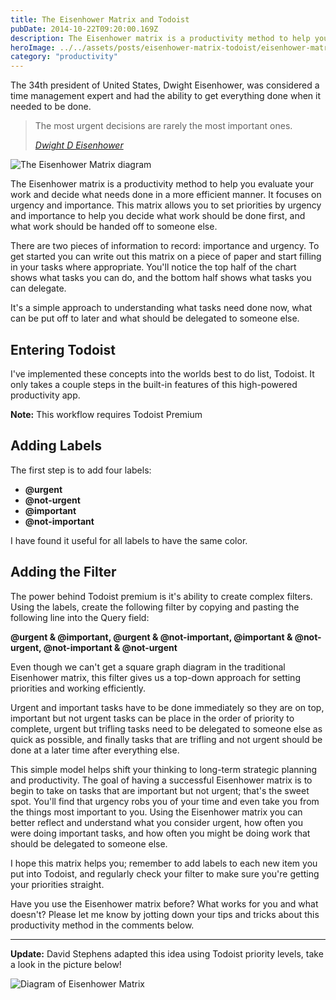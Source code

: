 ```yaml
---
title: The Eisenhower Matrix and Todoist
pubDate: 2014-10-22T09:20:00.169Z
description: The Eisenhower matrix is a productivity method to help you evaluate your work and decide what needs done in a more efficient manner.
heroImage: ../../assets/posts/eisenhower-matrix-todoist/eisenhower-matrix-todoist-thumb.jpeg
category: "productivity"
---
```


The 34th president of United States, Dwight Eisenhower, was considered a time management expert and had the ability to get everything done when it needed to be done.

> The most urgent decisions are rarely the most important ones.
>
> <cite>
>   <a
>     href="http://en.wikipedia.org/wiki/Dwight_D._Eisenhower"
>     target="_blank"
>     r="noopener"
>   >
>     Dwight D Eisenhower
>   </a>
> </cite>

<img
  src="../../assets/posts/eisenhower-matrix-todoist/the-eisenhower-matrix-diagram.png"
  alt="The Eisenhower Matrix diagram"
/>

The Eisenhower matrix is a productivity method to help you evaluate your work and decide what needs done in a more efficient manner. It focuses on urgency and importance. This matrix allows you to set priorities by urgency and importance to help you decide what work should be done first, and what work should be handed off to someone else.

There are two pieces of information to record: importance and urgency. To get started you can write out this matrix on a piece of paper and start filling in your tasks where appropriate. You'll notice the top half of the chart shows what tasks you can do, and the bottom half shows what tasks you can delegate.

It's a simple approach to understanding what tasks need done now, what can be put off to later and what should be delegated to someone else.

## Entering Todoist

I've implemented these concepts into the worlds best to do list, Todoist. It only takes a couple steps in the built-in features of this high-powered productivity app.

**Note:** This workflow requires Todoist Premium

## Adding Labels

The first step is to add four labels:

- **@urgent**
- **@not-urgent**
- **@important**
- **@not-important**

I have found it useful for all labels to have the same color.

## Adding the Filter

The power behind Todoist premium is it's ability to create complex filters. Using the labels, create the following filter by copying and pasting the following line into the Query field:

**@urgent &amp; @important, @urgent &amp; @not-important, @important &amp; @not-urgent, @not-important &amp; @not-urgent**

Even though we can't get a square graph diagram in the traditional Eisenhower matrix, this filter gives us a top-down approach for setting priorities and working efficiently.

Urgent and important tasks have to be done immediately so they are on top, important but not urgent tasks can be place in the order of priority to complete, urgent but trifling tasks need to be delegated to someone else as quick as possible, and finally tasks that are trifling and not urgent should be done at a later time after everything else.

This simple model helps shift your thinking to long-term strategic planning and productivity. The goal of having a successful Eisenhower matrix is to begin to take on tasks that are important but not urgent; that's the sweet spot. You'll find that urgency robs you of your time and even take you from the things most important to you. Using the Eisenhower matrix you can better reflect and understand what you consider urgent, how often you were doing important tasks, and how often you might be doing work that should be delegated to someone else.

I hope this matrix helps you; remember to add labels to each new item you put into Todoist, and regularly check your filter to make sure you're getting your priorities straight.

Have you use the Eisenhower matrix before? What works for you and what doesn't? Please let me know by jotting down your tips and tricks about this productivity method in the comments below.

---

**Update:** David Stephens adapted this idea using Todoist priority levels, take a look in the picture below!

<img
  src="../../assets/posts/eisenhower-matrix-todoist/the-eisenhower-matrix-diagram-color-coated.jpg"
  alt="Diagram of Eisenhower Matrix"
  class="rounded-lg shadow-md"
/>

